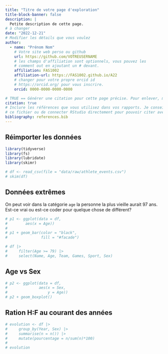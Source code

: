 ```yaml
---
title: "Titre de votre page d'exploration"
title-block-banner: false
description: | 
  Petite description de cette page.
# à changer
date: "2022-12-21"
# Modifier les détails que vous voulez
author:
  - name: "Prénom Nom"
    # Votre site web perso ou github
    url: https://github.com/VOTREUSERNAME
    # les champs d'affiliation sont optionnels, vous pouvez les
    # comment out en ajoutant un # devant.
    affiliation: FAS1002
    affiliation-url: https://FAS1002.github.io/A22
    # changer pour votre propre orcid id
    # https://orcid.org/ pour vous inscrire.
    orcid: 0000-0000-0000-0000

# TRUE == Générer une citation pour cette page précise. Pour enlever, mettre false.
citation: true
# Inclure les références que vous utilisez dans vos rapports. Je conseille Zotero pour construire
# ce fichier ou de connecter RStudio directement pour pouvoir citer avec @nom-de-reference.
bibliography: references.bib
---
```


## Réimporter les données

```r

library(tidyverse)
library(fs)
library(lubridate)
library(skimr)
```

```r
# df <- read_csv(file = "data/raw/athlete_events.csv")
# skim(df)
```

## Données extrêmes

On peut voir dans la catégorie `age` la personne la plus vieille aurait 97 ans. Est-ce vrai ou est-ce coder pour quelque chose de différent?

```r
# p1 <- ggplot(data = df,
#        aes(x = Age))
# 
# p1 + geom_bar(color = "black",
#               fill = "#facade")
```

```r
# df |> 
#     filter(Age >= 79) |> 
#     select(Name, Age, Team, Games, Sport, Sex)
```

## Age vs Sex

```r
# p2 <- ggplot(data = df,
#              aes(x = Sex,
#                  y = Age))
# p2 + geom_boxplot()
```

## Ration H:F au courant des années

```r
# evolution <- df |> 
#     group_by(Year, Sex) |> 
#     summarise(n = n()) |> 
#     mutate(pourcentage = n/sum(n)*100)
# 
# evolution
```
